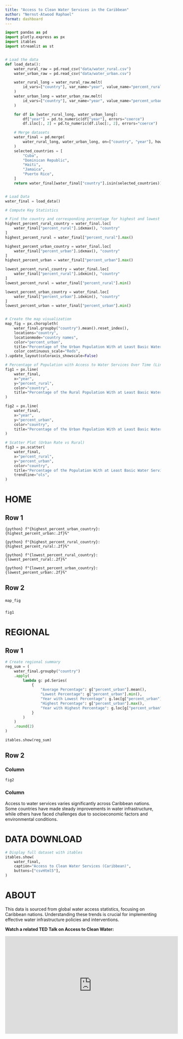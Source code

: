 ```yaml
---
title: "Access to Clean Water Services in the Caribbean"
author: "Nernst-Atwood Raphael"
format: dashboard
---
```


```python
import pandas as pd
import plotly.express as px
import itables
import streamlit as st


# Load the data
def load_data():
    water_rural_raw = pd.read_csv("data/water_rural.csv")
    water_urban_raw = pd.read_csv("data/water_urban.csv")

    water_rural_long = water_rural_raw.melt(
        id_vars=["country"], var_name="year", value_name="percent_rural"
    )
    water_urban_long = water_urban_raw.melt(
        id_vars=["country"], var_name="year", value_name="percent_urban"
    )

    for df in [water_rural_long, water_urban_long]:
        df["year"] = pd.to_numeric(df["year"], errors="coerce")
        df.iloc[:, 2] = pd.to_numeric(df.iloc[:, 2], errors="coerce")

    # Merge datasets
    water_final = pd.merge(
        water_rural_long, water_urban_long, on=["country", "year"], how="inner"
    )
    selected_countries = [
        "Cuba",
        "Dominican Republic",
        "Haiti",
        "Jamaica",
        "Puerto Rico",
    ]
    return water_final[water_final["country"].isin(selected_countries)]


# Load Data
water_final = load_data()

# Compute Key Statistics

# Find the country and corresponding percentage for highest and lowest access to water services
highest_percent_rural_country = water_final.loc[
    water_final["percent_rural"].idxmax(), "country"
]
highest_percent_rural = water_final["percent_rural"].max()

highest_percent_urban_country = water_final.loc[
    water_final["percent_urban"].idxmax(), "country"
]
highest_percent_urban = water_final["percent_urban"].max()

lowest_percent_rural_country = water_final.loc[
    water_final["percent_rural"].idxmin(), "country"
]
lowest_percent_rural = water_final["percent_rural"].min()

lowest_percent_urban_country = water_final.loc[
    water_final["percent_urban"].idxmin(), "country"
]
lowest_percent_urban = water_final["percent_urban"].min()


# Create the map visualization
map_fig = px.choropleth(
    water_final.groupby("country").mean().reset_index(),
    locations="country",
    locationmode="country names",
    color="percent_urban",
    title="Percentage of the Urban Population With at Least Basic Water Services",
    color_continuous_scale="Reds",
).update_layout(coloraxis_showscale=False)

# Percentage of Population with Access to Water Services Over Time (Line Chart)
fig1 = px.line(
    water_final,
    x="year",
    y="percent_rural",
    color="country",
    title="Percentage of the Rural Population With at Least Basic Water Services",
)

fig2 = px.line(
    water_final,
    x="year",
    y="percent_urban",
    color="country",
    title="Percentage of the Urban Population With at Least Basic Water Services",
)

# Scatter Plot (Urban Rate vs Rural)
fig3 = px.scatter(
    water_final,
    x="percent_rural",
    y="percent_urban",
    color="country",
    title="Percentage of the Population With at Least Basic Water Services: Urban vs. Rural",
    trendline="ols",
)
```

# HOME

## Row 1 {height=30%}
::: {.valuebox icon="flag" color="#90EE90" title="Country with the Highest Urban Access to Basic Water Services"}  
`{python} f"{highest_percent_urban_country}: {highest_percent_urban:.2f}%"`  
:::  

::: {.valuebox icon="flag" color="#E57373" title="Country with the Highest Rural Access to Basic Water Services"}  
`{python} f"{highest_percent_rural_country}: {highest_percent_rural:.2f}%"`  
:::  

::: {.valuebox icon="exclamation-triangle" color="#FFB74D" title="Country with the Lowest Rural Access to Basic Water Services"}  
`{python} f"{lowest_percent_rural_country}: {lowest_percent_rural:.2f}%"`  
:::  

::: {.valuebox icon="exclamation-triangle" color="#FFB6C1" title="Country with the Lowest Urban Access to Basic Water Services"}  
`{python} f"{lowest_percent_urban_country}: {lowest_percent_urban:.2f}%"`  
:::  

## Row 2 {height=60%}

### {width=70%}

```python
map_fig
```

### {width=40%}

```python
fig1
```

# REGIONAL

## Row 1 {height=30%}

```python
# Create regional summary
reg_sum = (
    water_final.groupby("country")
    .apply(
        lambda g: pd.Series(
            {
                "Average Percentage": g["percent_urban"].mean(),
                "Lowest Percentage": g["percent_urban"].min(),
                "Year with Lowest Percentage": g.loc[g["percent_urban"].idxmin(), "year"] if g["percent_urban"].notna().any() else None,
                "Highest Percentage": g["percent_urban"].max(),
                "Year with Highest Percentage": g.loc[g["percent_urban"].idxmax(), "year"] if g["percent_urban"].notna().any() else None,
            }
        )
    )
    .round(2)
)

itables.show(reg_sum)
```

## Row 2 {height=70%}

### Column {width="80%"}

```python
fig2
```

### Column {width="20%"}

Access to water services varies significantly across Caribbean nations. Some countries have made steady improvements in water infrastructure, while others have faced challenges due to socioeconomic factors and environmental conditions.

# DATA DOWNLOAD

```python
# Display full dataset with itables
itables.show(
    water_final,
    caption="Access to Clean Water Services (Caribbean)",
    buttons=["csvHtml5"],
)
```

# ABOUT

This data is sourced from global water access statistics, focusing on Caribbean nations. Understanding these trends is crucial for implementing effective water infrastructure policies and interventions.

**Watch a related TED Talk on Access to Clean Water:**

<iframe width="560" height="315" src="https://www.youtube.com/embed/t9JY4OGhRg8" title="YouTube video player" frameborder="0" allow="accelerometer; autoplay; clipboard-write; encrypted-media; gyroscope; picture-in-picture; web-share" referrerpolicy="strict-origin-when-cross-origin" allowfullscreen></iframe>

